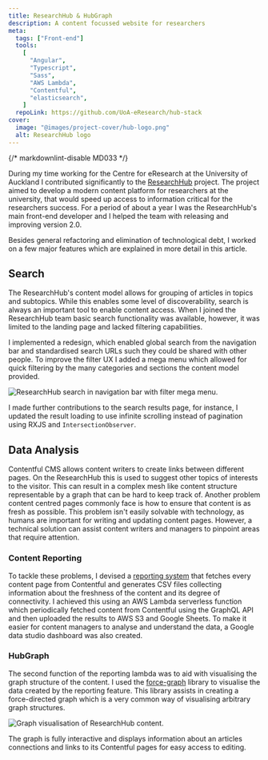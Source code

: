 ```yaml
---
title: ResearchHub & HubGraph
description: A content focussed website for researchers
meta:
  tags: ["Front-end"]
  tools:
    [
      "Angular",
      "Typescript",
      "Sass",
      "AWS Lambda",
      "Contentful",
      "elasticsearch",
    ]
  repoLink: https://github.com/UoA-eResearch/hub-stack
cover:
  image: "@images/project-cover/hub-logo.png"
  alt: ResearchHub logo
---
```



{/* markdownlint-disable MD033 */}

During my time working for the Centre for eResearch at the University of Auckland I contributed significantly to the
[ResearchHub](https://research-hub.auckland.ac.nz) project. The project aimed to develop a modern content platform for
researchers at the university, that would speed up access to information critical for the researchers success. For a
period of about a year I was the ResearchHub's main front-end developer and I helped the team with releasing and
improving version 2.0.

Besides general refactoring and elimination of technological debt, I worked on a few major features which are
explained in more detail in this article.

## Search

The ResearchHub's content model allows for grouping of articles in topics and subtopics. While this enables some level
of discoverability, search is always an important tool to enable content access. When I joined the ResearchHub team
basic search functionality was available, however, it was limited to the landing page and lacked filtering capabilities.

I implemented a redesign, which enabled global search from the navigation bar and standardised search URLs such they
could be shared with other people. To improve the filter UX I added a mega menu which allowed for quick filtering by the
many categories and sections the content model provided.

![ResearchHub search in navigation bar with filter mega menu.](../../images/rh-search-menu.png)

I made further contributions to the search results page, for instance, I updated the result loading to use
infinite scrolling instead of pagination using RXJS and `IntersectionObserver`.

## Data Analysis

Contentful CMS allows content writers to create links between different pages. On the ResearchHub this is used to
suggest other topics of interests to the visitor. This can result in a complex mesh like content structure representable
by a graph that can be hard to keep track of. Another problem content centred pages commonly face is how to ensure that
content is as fresh as possible. This problem isn't easily solvable with technology, as humans are important for writing
and updating content pages. However, a technical solution can assist content writers and managers to pinpoint areas that
require attention.

### Content Reporting

To tackle these problems, I devised a [reporting
system](https://github.com/UoA-eResearch/research-hub-contentful-reporting) that fetches every content page from
Contentful and generates CSV files collecting information about the freshness of the content and its degree of
connectivity. I achieved this using an AWS Lambda serverless function which periodically fetched content from Contentful
using the GraphQL API and then uploaded the results to AWS S3 and Google Sheets. To make it easier for content managers
to analyse and understand the data, a Google data studio dashboard was also created.

### HubGraph

The second function of the reporting lambda was to aid with visualising the graph structure of the content. I used the
[force-graph](https://github.com/vasturiano/force-graph) library to visualise the data created by the reporting feature.
This library assists in creating a force-directed graph which is a very common way of visualising arbitrary graph
structures.

![Graph visualisation of ResearchHub content.](../../images/rh-graph.png)

The graph is fully interactive and displays information about an articles connections and links to its Contentful pages
for easy access to editing.
